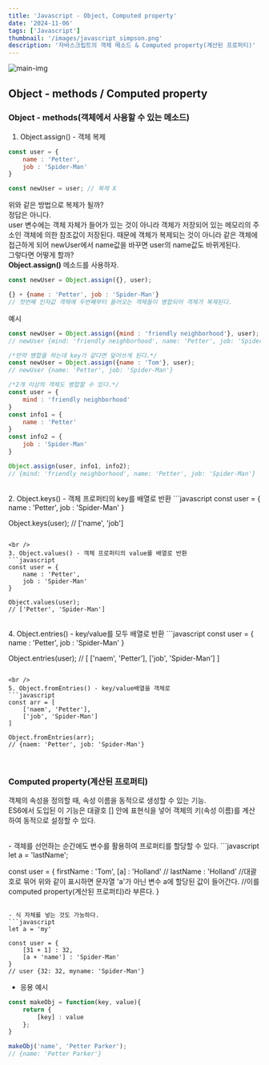 ```yaml
---
title: 'Javascript - Object, Computed property'
date: '2024-11-06'
tags: ['Javascript']
thumbnail: '/images/javascript_simpson.png'
description: '자바스크립트의 객체 메소드 & Computed property(계산된 프로퍼티)'
---
```


<img src="/images/javascript_simpson.png" alt="main-img" className="rounded-xl" />
<br />

<h2>Object - methods / Computed property</h2>

<h3>Object - methods(객체에서 사용할 수 있는 메소드)</h3>

1. Object.assign() - 객체 복제
```javascript
const user = {
    name : 'Petter',
    job : 'Spider-Man'
}

const newUser = user; // 복제 X
```
위와 같은 방법으로 복제가 될까?<br />
정답은 아니다.<br />
user 변수에는 객체 자체가 들어가 있는 것이 아니라 객체가 저장되어 있는 메모리의 주소인 객체에 의한 참조값이 저장된다. 때문에 객체가 복제되는 것이 아니라 같은 객체에 접근하게 되어 newUser에서 name값을 바꾸면 user의 name값도 바뀌게된다.<br />
그렇다면 어떻게 할까?<br />
**Object.assign()** 메소드를 사용하자.
```javascript
const newUser = Object.assign({}, user);

{} + {name : 'Petter', job : 'Spider-Man'}
// 첫번째 인자값 객체에 두번째부터 들어오는 객체들이 병합되어 객체가 복제된다.
```
예시
```javascript
const newUser = Object.assign({mind : 'friendly neighborhood'}, user);
// newUser {mind: 'friendly neighborhood', name: 'Petter', job: 'Spider-Man'}

/*만약 병합을 하는데 key가 같다면 덮어쓰게 된다.*/
const newUser = Object.assign({name : 'Tom'}, user);
// newUser {name: 'Petter', job: 'Spider-Man'}

/*2개 이상의 객체도 병합할 수 있다.*/
const user = {
    mind : 'friendly neighborhood'
}
const info1 = {
    name : 'Petter'
}
const info2 = {
    job : 'Spider-Man'
}

Object.assign(user, info1, info2);
// {mind: 'friendly neighborhood', name: 'Petter', job: 'Spider-Man'}
```

<br />
2. Object.keys() - 객체 프로퍼티의 key를 배열로 반환
```javascript
const user = {
    name : 'Petter',
    job : 'Spider-Man'
}

Object.keys(user);
// ['name', 'job']
```

<br />
3. Object.values() - 객체 프로퍼티의 value를 배열로 반환
```javascript
const user = {
    name : 'Petter',
    job : 'Spider-Man'
}

Object.values(user);
// ['Petter', 'Spider-Man']
```

<br/>
4. Object.entries() - key/value를 모두 배열로 반환
```javascript
const user = {
    name : 'Petter',
    job : 'Spider-Man'
}

Object.entries(user);
// [ ['naem', 'Petter'], ['job', 'Spider-Man'] ]
```

<br />
5. Object.fromEntries() - key/value배열을 객체로
```javascript
const arr = [
    ['naem', 'Petter'],
    ['job', 'Spider-Man']
]

Object.fromEntries(arr);
// {naem: 'Petter', job: 'Spider-Man'}
```

<br />
<h3>Computed property(계산된 프로퍼티)</h3>

객체의 속성을 정의할 때, 속성 이름을 동적으로 생성할 수 있는 기능.<br />
ES6에서 도입된 이 기능은 대괄호 [] 안에 표현식을 넣어 객체의 키(속성 이름)를 계산하여 동적으로 설정할 수 있다.

<br />
- 객체를 선언하는 순간에도 변수를 활용하여 프로퍼티를 할당할 수 있다.
```javascript
let a = 'lastName';

const user = {
    firstName : 'Tom',
    [a] : 'Holland' // lastName : 'Holland'
    //대괄호로 묶어 위와 같이 표시하면 문자열 'a'가 아닌 변수 a에 할당된 값이 들어간다.
    //이를 computed property(계산된 프로퍼티)라 부른다.
}
```

- 식 자체를 넣는 것도 가능하다.
```javascript
let a = 'my'

const user = {
    [31 + 1] : 32,
    [a + 'name'] : 'Spider-Man'
}
// user {32: 32, myname: 'Spider-Man'}
```

- 응용 예시
```javascript
const makeObj = function(key, value){
    return {
        [key] : value
    };
}

makeObj('name', 'Petter Parker');
// {name: 'Petter Parker'}
```